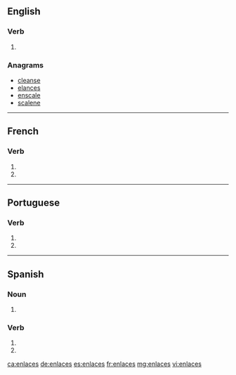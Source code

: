 {{also|enlacés}}
==English==

===Verb===
{{head|en}}

# {{en-third-person singular of|enlace}}

===Anagrams===
* [[cleanse#English|cleanse]]
* [[elances#English|elances]]
* [[enscale#English|enscale]]
* [[scalene#English|scalene]]

----

==French==

===Verb===
{{fr-verb-form}}

# {{conjugation of|enlacer||2|s|pres|ind|lang=fr}}
# {{conjugation of|enlacer||2|s|pres|sub|lang=fr}}

----

==Portuguese==

===Verb===
{{pt-verb-form}}

# {{conjugation of|enlaçar||2|s|present|subjunctive|lang=pt}}
# {{conjugation of|enlaçar||2|s|negative|imperative|lang=pt}}

----

==Spanish==

===Noun===
{{head|es|noun form|g=m-p}}

# {{plural of|enlace|lang=es}}

===Verb===
{{es-verb-form|enlazar}}

# {{es-verb form of|ending=ar|mood=imperative|sense=negative|pers=2|formal=no|number=singular|enlazar}}
# {{es-verb form of|ending=ar|mood=subjunctive|tense=present|pers=2|formal=no|number=singular|enlazar}}

[[ca:enlaces]]
[[de:enlaces]]
[[es:enlaces]]
[[fr:enlaces]]
[[mg:enlaces]]
[[vi:enlaces]]